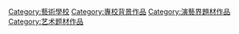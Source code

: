 [[Category:藝術學校|Category:藝術學校]]
[[Category:專校背景作品|Category:專校背景作品]]
[[Category:演藝界題材作品|Category:演藝界題材作品]]
[[Category:艺术题材作品|Category:艺术题材作品]]